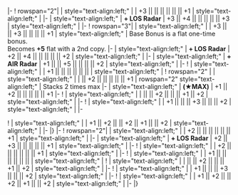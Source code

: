 {{Ship/EquipmentBonuses|Kai Ni}}
|-
! rowspan="2"|{{RedGunLight}}{{EquipmentLink|12.7cm Twin Gun Mount Model D Kai 2}}
| style="text-align:left;" | 
| +3 || || || || || || +1 
| style="text-align:left;" | 
|-
| style="text-align:left;" | '''+ LOS Radar''' 
| +3 || +4 || || || || || +3 
| style="text-align:left;" | 
|-
! rowspan="3"|{{RedGunLight}}{{EquipmentLink|12.7cm Twin Gun Mount Model D Kai 3}}
| style="text-align:left;" | 
| +3 || || +3 || || || || +1 
| style="text-align:left;" | Base {{AA}} Bonus is a flat one-time bonus.<br/> Becomes '''+5''' flat with a 2nd copy. 
|-
| style="text-align:left;" | '''+ LOS Radar''' 
| +2 || +4 || || || || || +2 
| style="text-align:left;" | 
|-
| style="text-align:left;" | '''+ AIR Radar''' 
| +1 || || +5 || || || || +2 
| style="text-align:left;" | 
|-
! {{GreenGunDP}}{{EquipmentLink|5inch Single Gun Mount Mk.30 Kai + GFCS Mk.37}}
| style="text-align:left;" | 
| +1 || || || || || || 
| style="text-align:left;" | 
{{Ship/EquipmentBonuses/Header}}
! rowspan="2" |{{TorpedoWeapon}}{{EquipmentLink|61cm Quadruple (Oxygen) Torpedo Mount Late Model}}
| style="text-align:left;" | 
| || +2 || || || || || +1 
| rowspan="2" style="text-align:left;" | Stacks 2 times max
|-
| style="text-align:left;" | '''(★MAX)'''
| +1 || +2 || || || || || +1 
|-
! {{Radar}}{{EquipmentLink|Type 13 Air Radar Kai}}
| style="text-align:left;" | 
| || || +2 || || || +1 || +2
| style="text-align:left;" | 
|-
! {{Sonar}}{{EquipmentLink|Type 3 Active Sonar}}
| style="text-align:left;" | 
| +1 || || || +3 || || || +2
| style="text-align:left;" | 
|-

! {{Skilled Lookout}}{{EquipmentLink|Skilled Lookouts}}
| style="text-align:left;" | 
| +1 || +2 || || +2 || +1 || || +2
| style="text-align:left;" | 
|-
|}
{{Ship/EquipmentBonuses|class=<includeonly>mw-collapsed</includeonly>}}
|-
! rowspan="2"|{{RedGunLight}}{{EquipmentLink|12.7cm Twin Gun Mount Model D Kai 2}}
| style="text-align:left;" | 
| +2 || || || || || || +1 
| style="text-align:left;" | 
|-
| style="text-align:left;" | '''+ LOS Radar''' 
| +2 || +3 || || || || || +1 
| style="text-align:left;" | 
|-
! {{RedGunLight}}{{EquipmentLink|12.7cm Twin Gun Mount Model D Kai 3}}
| style="text-align:left;" | 
| +2 || || || || || || +1 
| style="text-align:left;" |
|-
! {{GreenGunDP}}{{EquipmentLink|5inch Single Gun Mount Mk.30 Kai + GFCS Mk.37}}
| style="text-align:left;" | 
| +1 || || || || || || 
| style="text-align:left;" | 
{{Ship/EquipmentBonuses/Header}}
! {{Radar}}{{EquipmentLink|Type 13 Air Radar Kai}}
| style="text-align:left;" | 
| || || +2 || || || +1 || +2
| style="text-align:left;" | 
|-
! {{Sonar}}{{EquipmentLink|Type 3 Active Sonar}}
| style="text-align:left;" | 
| +1 || || || +3 || || || +2
| style="text-align:left;" | 
|-
! {{Skilled Lookout}}{{EquipmentLink|Skilled Lookouts}}
| style="text-align:left;" | 
| +1 || +2 || || +2 || +1 || || +2
| style="text-align:left;" | 
|-
|}
